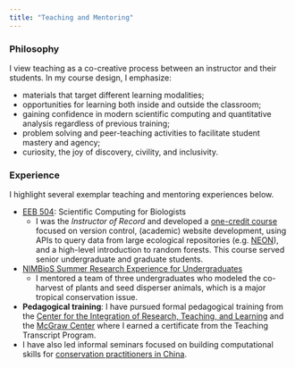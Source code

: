 ```yaml
---
title: "Teaching and Mentoring"
---
```


### Philosophy

I view teaching as a co-creative process between an instructor and their students. In my course design, I emphasize:

* materials that target different learning modalities;
* opportunities for learning both inside and outside the classroom;
* gaining confidence in modern scientific computing and quantitative analysis regardless of previous training;
* problem solving and peer-teaching activities to facilitate student mastery and agency;
* curiosity, the joy of discovery, civility, and inclusivity.

### Experience

I highlight several exemplar teaching and mentoring experiences below.

* [EEB 504](https://eeb504.github.io/EEB504/): Scientific Computing for Biologists
    + I was the *Instructor of Record* and developed a [one-credit course](https://eeb504.github.io/EEB504/) focused on version control, (academic) website development, using APIs to query data from large ecological repositories (e.g. [NEON](https://www.neonscience.org/)), and a high-level introduction to random forests. This course served senior undergraduate and graduate students.
* [NIMBioS Summer Research Experience for Undergraduates](http://www.nimbios.org/sre/sre2018_interactions_proj)
    + I mentored a team of three undergraduates who modeled the co-harvest of plants and seed disperser animals, which is a major tropical conservation issue.
* **Pedagogical training**: I have pursued formal pedagogical training from the [Center for the Integration of Research, Teaching, and Learning](https://teaching.utk.edu/) and the [McGraw Center](https://mcgraw.princeton.edu/) where I earned a certificate from the Teaching Transcript Program.
* I have also led informal seminars focused on building computational skills for [conservation practitioners in China](https://rpubs.com/chwchang/RintroCEPF).
